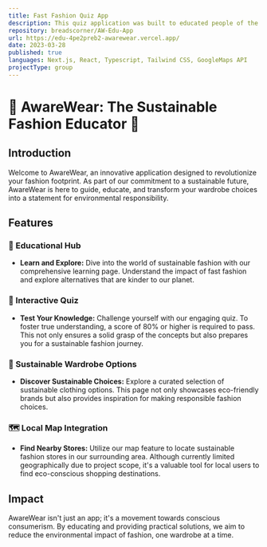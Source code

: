 ```yaml
---
title: Fast Fashion Quiz App
description: This quiz application was built to educated people of the harms of Fast Fashion using Next.js and Tailwind CSS.
repository: breadscorner/AW-Edu-App
url: https://edu-4pe2preb2-awarewear.vercel.app/
date: 2023-03-28
published: true
languages: Next.js, React, Typescript, Tailwind CSS, GoogleMaps API
projectType: group
---
```



# 🌿 AwareWear: The Sustainable Fashion Educator 🌿

## Introduction
Welcome to AwareWear, an innovative application designed to revolutionize your fashion footprint. As part of our commitment to a sustainable future, AwareWear is here to guide, educate, and transform your wardrobe choices into a statement for environmental responsibility.

## Features

### 📘 Educational Hub
- **Learn and Explore:** Dive into the world of sustainable fashion with our comprehensive learning page. Understand the impact of fast fashion and explore alternatives that are kinder to our planet.

### 🧠 Interactive Quiz
- **Test Your Knowledge:** Challenge yourself with our engaging quiz. To foster true understanding, a score of 80% or higher is required to pass. This not only ensures a solid grasp of the concepts but also prepares you for a sustainable fashion journey.

### 👚 Sustainable Wardrobe Options
- **Discover Sustainable Choices:** Explore a curated selection of sustainable clothing options. This page not only showcases eco-friendly brands but also provides inspiration for making responsible fashion choices.

### 🗺️ Local Map Integration
- **Find Nearby Stores:** Utilize our map feature to locate sustainable fashion stores in our surrounding area. Although currently limited geographically due to project scope, it's a valuable tool for local users to find eco-conscious shopping destinations.

## Impact
AwareWear isn't just an app; it's a movement towards conscious consumerism. By educating and providing practical solutions, we aim to reduce the environmental impact of fashion, one wardrobe at a time.